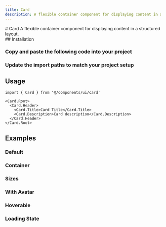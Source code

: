 ```yaml
---
title: Card
description: A flexible container component for displaying content in a structured layout.
---
```


<ContentContainer>

<Section gap="1">
# Card
<Paragraph size={'extraLarge'} color={'tertiary'}>A flexible container component for displaying content in a structured layout.</Paragraph>
<ComponentPreview name="card" withRecipe/>
</Section>

<Section>
## Installation

<Steps>
<Section>

### Copy and paste the following code into your project

<ComponentSource name="card" />

### Update the import paths to match your project setup

</Section>
</Steps>
</Section>

<Section>

## Usage

```tsx
import { Card } from '@/components/ui/card'
```

```tsx
<Card.Root>
  <Card.Header>
    <Card.Title>Card Title</Card.Title>
    <Card.Description>Card description</Card.Description>
  </Card.Header>
</Card.Root>
```

</Section>

<Section>

## Examples

### Default
<ComponentPreview name="card" />

### Container
<ComponentPreview name="card" file="container" />

### Sizes
<ComponentPreview name="card" file="sizes" />

### With Avatar
<ComponentPreview name="card" file="with-avatar" />

### Hoverable
<ComponentPreview name="card" file="hoverable" />

### Loading State
<ComponentPreview name="card" file="loading" />

</Section>

</ContentContainer>